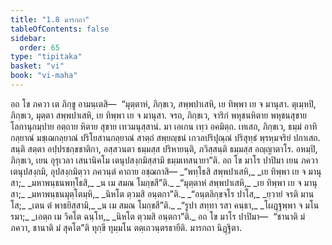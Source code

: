 ```yaml
---
title: "1.8 มารกถา"
tableOfContents: false
sidebar:
  order: 65
type: "tipitaka"
basket: "vi"
book: "vi-maha"
---
```



<DynamicBreadcrumb />

<Division number="32" book="vi-maha">

<Paragraph number="131" book="vi-maha">
อถ โข ภควา เต ภิกฺขู อามนฺเตสิ—  “มุตฺตาหํ, ภิกฺขเว, สพฺพปาเสหิ, เย ทิพฺพา เย จ มานุสา. ตุเมฺหปิ, ภิกฺขเว, มุตฺตา สพฺพปาเสหิ, เย ทิพฺพา เย จ มานุสา. จรถ, ภิกฺขเว, จาริกํ พหุชนหิตาย พหุชนสุขาย โลกานุกมฺปาย อตฺถาย หิตาย สุขาย เทวมนุสฺสานํ. มา เอเกน เทฺว อคมิตฺถ. เทเสถ, ภิกฺขเว, ธมฺมํ อาทิกลฺยาณํ มชฺเฌกลฺยาณํ ปริโยสานกลฺยาณํ สาตฺถํ สพฺยญฺชนํ เกวลปริปุณฺณํ ปริสุทฺธํ พฺรหฺมจริยํ ปกาเสถ. สนฺติ สตฺตา อปฺปรชกฺขชาติกา, อสฺสวนตา ธมฺมสฺส ปริหายนฺติ, ภวิสฺสนฺติ ธมฺมสฺส อญฺญาตาโร. อหมฺปิ, ภิกฺขเว, เยน อุรุเวลา เสนานิคโม เตนุปสงฺกมิสฺสามิ ธมฺมเทสนายา”ติ.
</Paragraph>

</Division>
<Division number="33" book="vi-maha">

<Paragraph number="132" book="vi-maha">
อถ โข มาโร ปาปิมา เยน ภควา เตนุปสงฺกมิ, อุปสงฺกมิตฺวา ภควนฺตํ คาถาย อชฺฌภาสิ—
</Paragraph>

<Paragraph number="133" type="verses" book="vi-maha">
_“พทฺโธสิ สพฺพปาเสหิ,_  
_เย ทิพฺพา เย จ มานุสา;_  
_มหาพนฺธนพทฺโธสิ,_  
_น เม สมณ โมกฺขสี”ติ._  

</Paragraph>

<Paragraph number="134" type="verses" book="vi-maha">
_“มุตฺตาหํ สพฺพปาเสหิ,_  
_เย ทิพฺพา เย จ มานุสา;_  
_มหาพนฺธนมุตฺโตมฺหิ,_  
_นิหโต ตฺวมสิ อนฺตกา”ติ._  

</Paragraph>

<Paragraph number="135" type="verses" book="vi-maha">
_“อนฺตลิกฺขจโร ปาโส,_  
_ยฺวายํ จรติ มานโส;_  
_เตน ตํ พาธยิสฺสามิ,_  
_น เม สมณ โมกฺขสี”ติ._  

</Paragraph>

<Paragraph number="136" type="verses" book="vi-maha">
_“รูปา สทฺทา รสา คนฺธา,_  
_โผฏฺฐพฺพา จ มโนรมา;_  
_เอตฺถ เม วิคโต ฉนฺโท,_  
_นิหโต ตฺวมสิ อนฺตกา”ติ._  

</Paragraph>

<Paragraph number="137" book="vi-maha">
อถ โข มาโร ปาปิมา—  “ชานาติ มํ ภควา, ชานาติ มํ สุคโต”ติ ทุกฺขี ทุมฺมโน ตตฺเถวนฺตรธายีติ.

</Paragraph>
</Division>

<Paragraph number="138" type="center" book="vi-maha">
มารกถา นิฏฺฐิตา.
</Paragraph>